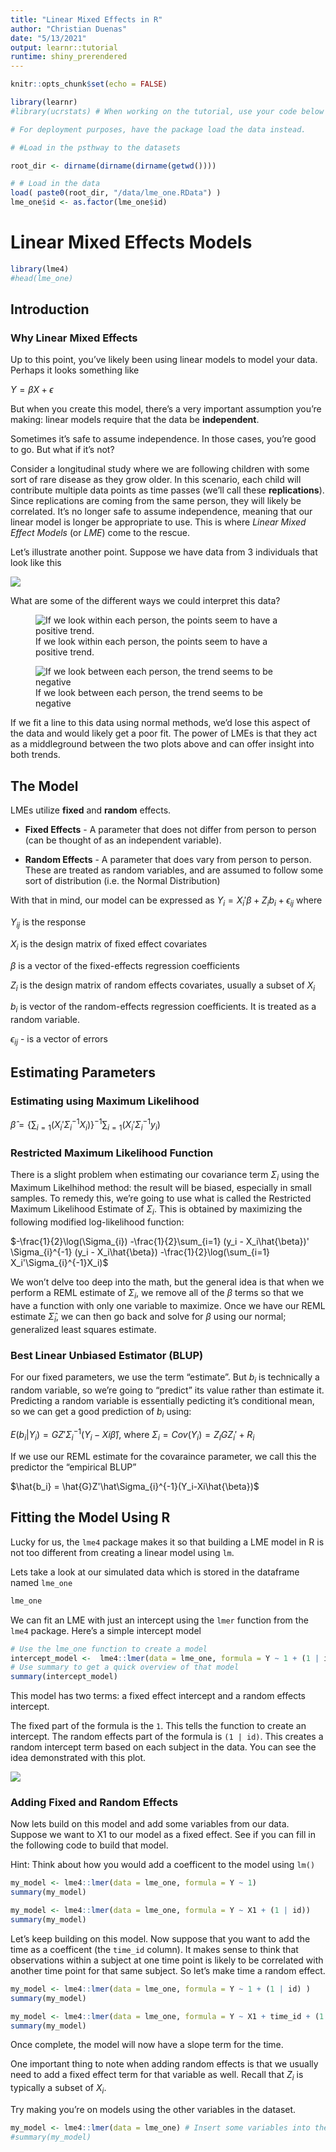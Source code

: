```yaml
---
title: "Linear Mixed Effects in R"
author: "Christian Duenas"
date: "5/13/2021"
output: learnr::tutorial
runtime: shiny_prerendered
---
```


```r
knitr::opts_chunk$set(echo = FALSE)

library(learnr)
#library(ucrstats) # When working on the tutorial, use your code below and comment this entire line.

# For deployment purposes, have the package load the data instead. 

# #Load in the psthway to the datasets

root_dir <- dirname(dirname(dirname(getwd())))

# # Load in the data 
load( paste0(root_dir, "/data/lme_one.RData") )
lme_one$id <- as.factor(lme_one$id)
```

# Linear Mixed Effects Models 

```r
library(lme4)
#head(lme_one)
```

## Introduction 

### Why Linear Mixed Effects

Up to this point, you've likely been using linear models to model your data. Perhaps it looks something like 

$Y = \beta X + \epsilon$

But when you create this model, there's a very important assumption you're making: linear models require that the data be **independent**. 

Sometimes it's safe to assume independence. In those cases, you're good to go. But what if it's not? 

Consider a longitudinal study where we are following children with some sort of rare disease as they grow older. In this scenario, each child will contribute multiple data points as time passes (we'll call these **replications**). Since replications are coming from the same person, they will likely be correlated. It's no longer safe to assume independence, meaning that our linear model is longer be appropriate to use. This is where *Linear Mixed Effect Models* (or *LME*) come to the rescue.

Let's illustrate another point. Suppose we have data from 3 individuals that look like this

![](images/ex.PNG)

What are some of the different ways we could interpret this data?

![If we look within each person, the points seem to have a positive trend.](images/ex1.PNG)

![If we look between each person, the trend seems to be negative](images/ex2.PNG)

If we fit a line to this data using normal methods, we'd lose this aspect of the data and would likely get a poor fit. The power of LMEs is that they act as a middleground between the two plots above and can offer insight into both trends.

## The Model

LMEs utilize **fixed** and **random** effects.

+ **Fixed Effects** - A parameter that does not differ from person to person (can be thought of as an independent variable).

+ **Random Effects** - A parameter that does vary from person to person. These are treated as random variables, and are assumed to follow some sort of distribution (i.e. the Normal Distribution)

With that in mind, our model can be expressed as $Y_{i} = X_{i}'\beta + Z_{i}b_i + \epsilon_{ij}$ where

$Y_{ij}$ is the response

$X_{i}$ is the design matrix of fixed effect covariates

$\beta$ is a vector of the fixed-effects regression coefficients

$Z_{i}$ is the design matrix of random effects covariates, usually a subset of $X_i$

$b_i$ is vector of the random-effects regression coefficients. It is treated as a random variable.

$\epsilon_{ij}$ - is a vector of errors




## Estimating Parameters

### Estimating using Maximum Likelihood

$\hat{\beta} = \{ \sum_{i=1} (X_i'\Sigma_{i}^{-1}X_i) \}^{-1} \sum_{i=1} (X_i'\Sigma_{i}^{-1}y_i)$

### Restricted Maximum Likelihood Function

There is a slight problem when estimating our covariance term $\Sigma_i$ using the Maximum Likelhihod method: the result will be biased, especially in small samples. To remedy this, we're going to use what is called the Restricted Maximum Likelihood Estimate of $\Sigma_i$. This is obtained by maximizing the following modified log-likelihood function:

$-\frac{1}{2}\log(\Sigma_{i}) -\frac{1}{2}\sum_{i=1} (y_i - X_i\hat{\beta})' \Sigma_{i}^{-1} (y_i - X_i\hat{\beta}) -\frac{1}{2}\log(\sum_{i=1} X_i'\Sigma_{i}^{-1}X_i)$

We won't delve too deep into the math, but the general idea is that when we perform a REML estimate of $\Sigma_i$, we remove all of the $\beta$ terms so that we have a function with only one variable to maximize. Once we have our REML estimate $\hat\Sigma_i$, we can then go back and solve for $\beta$ using our normal; generalized least squares estimate.

### Best Linear Unbiased Estimator (BLUP)

For our fixed parameters, we use the term "estimate". But $b_i$ is technically a random variable, so we're going to "predict" its value rather than estimate it. Predicting a random variable is essentially pedicting it's conditional mean, so we can get a good prediction of $b_i$ using:

$E(b_i|Y_i) = GZ'\Sigma_{i}^{-1}(Y_i-Xi\hat{\beta})$, where $\Sigma_{i} = Cov(Y_i) = Z_IGZ_i' + R_i$

If we use our REML estimate for the covaraince parameter, we call this the predictor the "empirical BLUP"

$\hat{b_i} =  \hat{G}Z'\hat\Sigma_{i}^{-1}(Y_i-Xi\hat{\beta})$


## Fitting the Model Using R

Lucky for us, the `lme4` package makes it so that building a LME model in R is not too different from creating a linear model using `lm`.

Lets take a look at our simulated data which is stored in the dataframe named `lme_one`


```r
lme_one
```

We can fit an LME with just an intercept using the `lmer` function from the `lme4` package. Here's a simple intercept model

```r
# Use the lme_one function to create a model
intercept_model <-  lme4::lmer(data = lme_one, formula = Y ~ 1 + (1 | id))
# Use summary to get a quick overview of that model
summary(intercept_model)
```

This model has two terms: a fixed effect intercept and a random effects intercept.

The fixed part of the formula is the `1`. This tells the function to create an intercept. The random effects part of the formula is `(1 | id)`. This creates a random intercept term based on each subject in the data. You can see the idea demonstrated with this plot.

![](images/ex3.PNG)

### Adding Fixed and Random Effects

Now lets build on this model and add some variables from our data. Suppose we want to X1 to our model as a fixed effect. See if you can fill in the following code to build that model.

Hint: Think about how you would add a coefficent to the model using `lm()`


```r
my_model <- lme4::lmer(data = lme_one, formula = Y ~ 1)
summary(my_model)
```

```r
my_model <- lme4::lmer(data = lme_one, formula = Y ~ X1 + (1 | id))
summary(my_model)
```

Let's keep building on this model. Now suppose that you want to add the time as a coefficent (the `time_id` column). It makes sense to think that observations within a subject at one time point is likely to be correlated with another time point for that same subject. So let's make time a random effect. 

```r
my_model <- lme4::lmer(data = lme_one, formula = Y ~ 1 + (1 | id) )
summary(my_model)
```

```r
my_model <- lme4::lmer(data = lme_one, formula = Y ~ X1 + time_id + (1 + time_id | id)  )
summary(my_model)
```

Once complete, the model will now have a slope term for the time.

One important thing to note when adding random effects is that we usually need to add a fixed effect term for that variable as well. Recall that $Z_i$ is typically a subset of $X_i$.

Try making you're on models using the other variables in the dataset.

```r
my_model <- lme4::lmer(data = lme_one) # Insert some variables into the formula
#summary(my_model)
```



